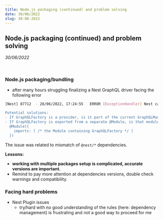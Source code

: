 ```yaml
---
title: Node.js packaging (continued) and problem solving
date: 30/06/2022
slug: 30-06-2022
---
```



## Node.js packaging (continued) and problem solving

_30/06/2022_

<br/>

### Node.js packaging/bundling

- after many hours struggling finalizing a Nest GraphQL driver facing the following error

```bash
[Nest] 87712  - 28/06/2022, 17:24:55   ERROR [ExceptionHandler] Nest can't resolve dependencies of the YogaDriver. Please make sure that the "graphQlFactory" property is available in the current context.

Potential solutions:
- If GraphQLFactory is a provider, is it part of the current GraphQLModule?
- If GraphQLFactory is exported from a separate @Module, is that module imported within GraphQLModule?
  @Module({
    imports: [ /* the Module containing GraphQLFactory */ ]
  })
```

The issue was related to mismatch of `@nest/*` dependencies.

**Lessons:** 

- **working with multiple packages setup is complicated, accurate versions are important.**
- Remind to pay more attention at dependencies versions, double check warnings and compatibility.

### Facing hard problems

- Nest Plugin issues
    - try/hard with no good understanding of the rules (here: dependency management) is frustrating and not a good way to proceed for me
